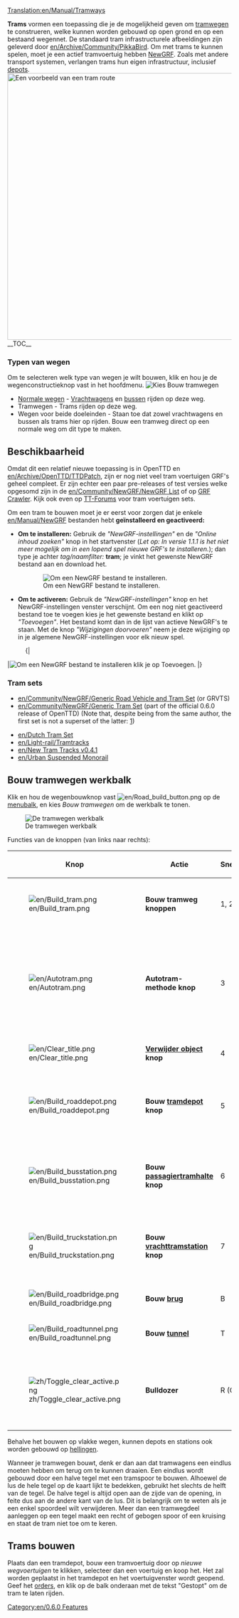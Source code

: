 [[Translation:en/Manual/Tramways]]
{{nl/Inhoudsopgave}}

'''Trams''' vormen een toepassing die je de mogelijkheid geven om [[nl/Manual/Tramwegen|tramwegen]] te construeren, welke kunnen worden gebouwd op open grond en op een bestaand wegennet. De standaard tram infrastructurele afbeeldingen zijn geleverd door [[en/Archive/Community/PikkaBird]]. Om met trams te kunnen spelen, moet je een actief tramvoertuig hebben [[nl/Manual/NewGRF|NewGRF]]. Zoals met andere transport systemen, verlangen trams hun eigen infrastructuur, inclusief [[nl/depots|depots]].
[[File:en/Tramroute.png|thumb|600px|left|Een voorbeeld van een tram route]]
__TOC__
{{en/html-clear-left}}

===Typen van wegen===
Om te selecteren welk type van wegen je wilt bouwen, klik en hou je de wegenconstructieknop vast in het hoofdmenu.
[[File:en/Tramwegen1.png|none|frame|Kies Bouw tramwegen]]
* [[nl/Manual/Wegconstructies|Normale wegen]] - [[nl/Manual/Wegvoertuigen|Vrachtwagens]] en [[nl/bussen|bussen]] rijden op deze weg.
* Tramwegen - Trams rijden op deze weg.
* Wegen voor beide doeleinden - Staan toe dat zowel vrachtwagens en bussen als trams hier op rijden. Bouw een tramweg direct op een normale weg om dit type te maken.

==Beschikbaarheid==
Omdat dit een relatief nieuwe toepassing is in OpenTTD en [[en/Archive/OpenTTD/TTDPatch]], zijn er nog niet veel tram voertuigen GRF's geheel compleet. Er zijn echter een paar pre-releases of test versies welke opgesomd zijn in de [[en/Community/NewGRF/NewGRF List]] of op [http://grfcrawler.tt-forums.net/index.php?do=list&cid=105 GRF Crawler]. Kijk ook even op [http://www.tt-forums.net/viewforum.php?f=26 TT-Forums] voor tram voertuigen sets.

Om een tram te bouwen moet je er eerst voor zorgen dat je enkele [[en/Manual/NewGRF]] bestanden hebt '''geïnstalleerd en geactiveerd:'''
*'''Om te installeren:''' Gebruik de ''"NewGRF-instellingen"'' en de ''"Online inhoud zoeken"'' knop in het startvenster (''Let op: In versie 1.1.1 is het niet meer mogelijk om in een lopend spel nieuwe GRF's te installeren.''); dan type je achter ''tag/naamfilter:'' '''tram'''; je vinkt het gewenste NewGRF bestand aan en download het. 
:[[File:en/Tramways install.png|none|frame|Om een NewGRF bestand te installeren.]]
*'''Om te activeren:''' Gebruik de ''"NewGRF-instellingen"'' knop en het NewGRF-instellingen venster verschijnt. Om een nog niet geactiveerd bestand toe te voegen kies je het gewenste bestand en klikt op ''"Toevoegen"''. Het bestand komt dan in de lijst van actieve NewGRF's te staan. Met de knop ''"Wijzigingen doorvoeren"'' neem je deze wijziging op in je algemene NewGRF-instellingen voor elk nieuw spel.
:{|
|[[File:en/NewGRF inst venster 111a.png|none|frame|Om een NewGRF bestand te installeren klik je op '''Toevoegen'''.]]
|}
===Tram sets===
* [[en/Community/NewGRF/Generic Road Vehicle and Tram Set]] (or GRVTS)
* [[en/Community/NewGRF/Generic Tram Set]] (part of the official 0.6.0 release of OpenTTD) (Note that, despite being from the same author, the first set is not a superset of the latter: [http://www.tt-forums.net/viewtopic.php?p=643673#p643673])
{{en/Feature|0.6}}
* [[en/Dutch Tram Set]]
* [[en/Light-rail/Tramtracks]]
* [[en/New Tram Tracks v0.4.1]]
* [[en/Urban Suspended Monorail]]

==Bouw tramwegen werkbalk==
Klik en hou de wegenbouwknop vast [[File:en/Road build button.png]] op de [[nl/Manual/Spelinterface#De_menubalk|menubalk]], en kies ''Bouw tramwegen'' om de werkbalk te tonen.

[[File:nl/Tramway construction.png|none|frame|De tramwegen werkbalk]]

Functies van de knoppen (van links naar rechts):
{| {{en/Wikitable}}
|- style="background:#efefef"
!width='46'|Knop
!width='150'|Actie
!Sneltoets
!Beschrijving
|-
|[[File:en/Build tram.png]]||'''Bouw tramweg knoppen'''||1, 2||Bouwt een tramweg in de geselecteerde richting; je kunt klikken en slepen.
|-
|[[File:en/Autotram.png]]||'''Autotram-methode knop'''||3||Een zeer efficiënt gereedschap om tramwegsecties te bouwen in elke richting. Bij gebruik samen met de Ctrl-toets ingedrukt kunnen eenvoudig secties worden verwijderd.
|-
|[[File:en/Clear title.png]]||'''[[nl/Manual/Terreinvorming|Verwijder object]] knop'''||4||Maakt de tegel leeg van objecten.
|-
|[[File:en/Build roaddepot.png]]||'''Bouw [[nl/Manual/Depots|tramdepot]] knop'''||5||Opent het depotvenster waarin je de richting van het te bouwen depot kunt aangeven.
|-
|[[File:en/Build busstation.png]]||'''Bouw [[nl/Manual/Stations|passagiertramhalte]] knop'''||6||Opent het passagierstramhalte venster om de richting van de te bouwen tramhalte aan te geven.
|-
|[[File:en/Build truckstation.png]]||'''Bouw [[nl/Manual/Stations|vrachttramstation]] knop'''||7||Opent het vrachttramstation venster om de richting van het te bouwen laadperron aan te geven.
|-
|[[File:en/Build roadbridge.png]]||'''Bouw [[nl/Manual/Bruggen|brug]]'''||B||Staat je toe een brug te bouwen.
|-
|[[File:en/Build roadtunnel.png]]||'''Bouw [[nl/Manual/Tunnels|tunnel]]'''||T||Staat je toe een tunnel te bouwen.
|-
|[[File:zh/Toggle clear active.png]]||'''Bulldozer'''||R (CTRL)||Selecteer een ander gereedschap en dan deze knop om het item te verwijderen. Je kunt dit ook doen met de Ctrl-toets.
|}

Behalve het bouwen op vlakke wegen, kunnen depots en stations ook worden gebouwd op [[nl/Archive/Manual/Settings/Bouwen op hellingen|hellingen]].

Wanneer je tramwegen bouwt, denk er dan aan dat tramwagens een eindlus moeten hebben om terug om te kunnen draaien. Een eindlus wordt gebouwd door een halve tegel met een tramspoor te bouwen. Alhoewel de lus de hele tegel op de kaart lijkt te bedekken, gebruikt het slechts de helft van de tegel. De halve tegel is altijd open aan de zijde van de opening, in feite dus aan de andere kant van de lus. Dit is belangrijk om te weten als je een enkel spoordeel wilt verwijderen. Meer dan een tramwegdeel aanleggen op een tegel maakt een recht of gebogen spoor of een kruising en staat de tram niet toe om te keren.

==Trams bouwen==
Plaats dan een tramdepot, bouw een tramvoertuig door op ''nieuwe wegvoertuigen'' te klikken, selecteer dan een voertuig en koop het. Het zal worden geplaatst in het tramdepot en het voertuigvenster wordt geopend. Geef het [[nl/orders|orders]], en klik op de balk onderaan met de tekst "Gestopt" om de tram te laten rijden. 

[[Category:en/0.6.0 Features]]